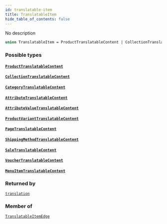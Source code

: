 ```yaml
---
id: translatable-item
title: TranslatableItem
hide_table_of_contents: false
---
```








No description

```graphql
union TranslatableItem = ProductTranslatableContent | CollectionTranslatableContent | CategoryTranslatableContent | AttributeTranslatableContent | AttributeValueTranslatableContent | ProductVariantTranslatableContent | PageTranslatableContent | ShippingMethodTranslatableContent | SaleTranslatableContent | VoucherTranslatableContent | MenuItemTranslatableContent
```


### Possible types

#### [`ProductTranslatableContent`](../../../developer/api-reference/objects/product-translatable-content) <Badge class="secondary" text="object"/>
> 
> 

#### [`CollectionTranslatableContent`](../../../developer/api-reference/objects/collection-translatable-content) <Badge class="secondary" text="object"/>
> 
> 

#### [`CategoryTranslatableContent`](../../../developer/api-reference/objects/category-translatable-content) <Badge class="secondary" text="object"/>
> 
> 

#### [`AttributeTranslatableContent`](../../../developer/api-reference/objects/attribute-translatable-content) <Badge class="secondary" text="object"/>
> 
> 

#### [`AttributeValueTranslatableContent`](../../../developer/api-reference/objects/attribute-value-translatable-content) <Badge class="secondary" text="object"/>
> 
> 

#### [`ProductVariantTranslatableContent`](../../../developer/api-reference/objects/product-variant-translatable-content) <Badge class="secondary" text="object"/>
> 
> 

#### [`PageTranslatableContent`](../../../developer/api-reference/objects/page-translatable-content) <Badge class="secondary" text="object"/>
> 
> 

#### [`ShippingMethodTranslatableContent`](../../../developer/api-reference/objects/shipping-method-translatable-content) <Badge class="secondary" text="object"/>
> 
> 

#### [`SaleTranslatableContent`](../../../developer/api-reference/objects/sale-translatable-content) <Badge class="secondary" text="object"/>
> 
> 

#### [`VoucherTranslatableContent`](../../../developer/api-reference/objects/voucher-translatable-content) <Badge class="secondary" text="object"/>
> 
> 

#### [`MenuItemTranslatableContent`](../../../developer/api-reference/objects/menu-item-translatable-content) <Badge class="secondary" text="object"/>
> 
> 



### Returned by

[`translation`](../../../developer/api-reference/queries/translation)  <Badge class="secondary" text="query"/>

### Member of

[`TranslatableItemEdge`](../../../developer/api-reference/objects/translatable-item-edge)  <Badge class="secondary" text="object"/>



